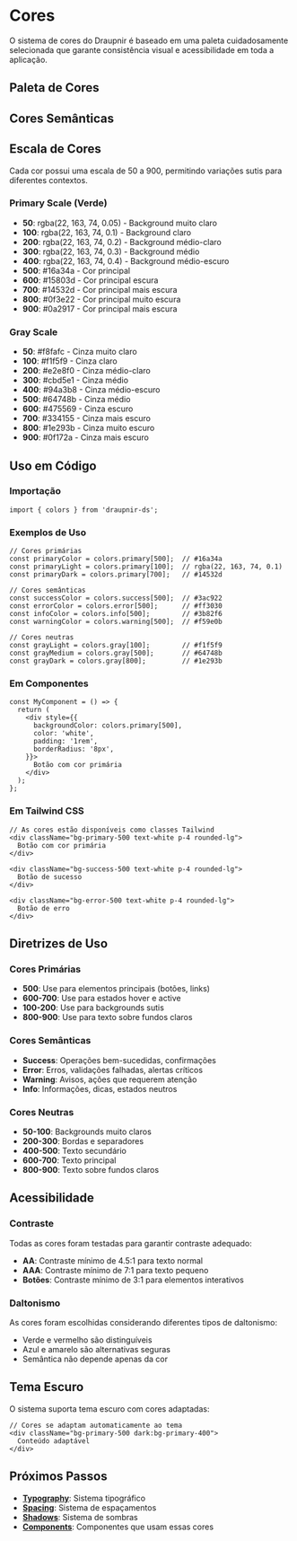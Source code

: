 
<Meta title="Docs/Colors" />

# Cores

O sistema de cores do Draupnir é baseado em uma paleta cuidadosamente selecionada que garante consistência visual e acessibilidade em toda a aplicação.

## Paleta de Cores

<ColorPalette>
  <ColorItem
    title="Background"
    subtitle="Fundos da aplicação"
    colors={{
      BgLight: "#FFFFFF",
      BgEscuro: "#F8F8F8",
      BgDisabled: "#EFEFEF",
    }}
  />
  <ColorItem
    title="Escala de cinza"
    subtitle="Textos e elementos neutros"
    colors={{
        TextoPrimario: "#181818",
        TextoSecundario: "#5C5C5C",
        TextoTerciario: "#747474",
        TextoDesativado: "#8A8A8A",
    }}
  />
  <ColorItem 
    title="Ícones" 
    subtitle="Elementos iconográficos"
    colors={{ Icone: "#7C7B7B" }} 
  />
  <ColorItem 
    title="Contornos" 
    subtitle="Bordas e limites"
    colors={{ Contorno: "#D7D7D7" }} 
  />
  <ColorItem 
    title="Divisores" 
    subtitle="Separadores visuais"
    colors={{ Divisor: "#EDEDED" }} 
  />
  <ColorItem
    title="Tom 1"
    subtitle="Verde - Cor principal da marca"
    colors={{
        Primario: "#22C55E",
        Secundario: "#4ADE80",
        Terciario: "#86EFAC",
        Quaternario: "#DCFCE7",
        Hover: "#16A34A",
        Click: "#15803D",
    }}
  />
  <ColorItem
    title="Tom 2"
    subtitle="Laranja - Cor secundária"
    colors={{
        Primario: "#F97316",
        Secundario: "#FB923C",
        Terciario: "#FED7AA",
        Quaternario: "#FFF7ED",
    }}
  />
</ColorPalette>

## Cores Semânticas

<ColorPalette>
  <ColorItem
    title="Success"
    subtitle="Operações bem-sucedidas"
    colors={{
      Success: "#3ac922",
    }}
  />
  <ColorItem
    title="Error"
    subtitle="Erros e alertas críticos"
    colors={{
      Error: "#ff3030",
    }}
  />
  <ColorItem
    title="Info"
    subtitle="Informações e dicas"
    colors={{
      Info: "#3b82f6",
    }}
  />
  <ColorItem
    title="Warning"
    subtitle="Avisos e atenção"
    colors={{
      Warning: "#f59e0b",
    }}
  />
</ColorPalette>

## Escala de Cores

Cada cor possui uma escala de 50 a 900, permitindo variações sutis para diferentes contextos.

### Primary Scale (Verde)

- **50**: rgba(22, 163, 74, 0.05) - Background muito claro
- **100**: rgba(22, 163, 74, 0.1) - Background claro
- **200**: rgba(22, 163, 74, 0.2) - Background médio-claro
- **300**: rgba(22, 163, 74, 0.3) - Background médio
- **400**: rgba(22, 163, 74, 0.4) - Background médio-escuro
- **500**: #16a34a - Cor principal
- **600**: #15803d - Cor principal escura
- **700**: #14532d - Cor principal mais escura
- **800**: #0f3e22 - Cor principal muito escura
- **900**: #0a2917 - Cor principal mais escura

### Gray Scale

- **50**: #f8fafc - Cinza muito claro
- **100**: #f1f5f9 - Cinza claro
- **200**: #e2e8f0 - Cinza médio-claro
- **300**: #cbd5e1 - Cinza médio
- **400**: #94a3b8 - Cinza médio-escuro
- **500**: #64748b - Cinza médio
- **600**: #475569 - Cinza escuro
- **700**: #334155 - Cinza mais escuro
- **800**: #1e293b - Cinza muito escuro
- **900**: #0f172a - Cinza mais escuro

## Uso em Código

### Importação

```tsx
import { colors } from 'draupnir-ds';
```

### Exemplos de Uso

```tsx
// Cores primárias
const primaryColor = colors.primary[500];  // #16a34a
const primaryLight = colors.primary[100];  // rgba(22, 163, 74, 0.1)
const primaryDark = colors.primary[700];   // #14532d

// Cores semânticas
const successColor = colors.success[500];  // #3ac922
const errorColor = colors.error[500];      // #ff3030
const infoColor = colors.info[500];        // #3b82f6
const warningColor = colors.warning[500];  // #f59e0b

// Cores neutras
const grayLight = colors.gray[100];        // #f1f5f9
const grayMedium = colors.gray[500];       // #64748b
const grayDark = colors.gray[800];         // #1e293b
```

### Em Componentes

```tsx
const MyComponent = () => {
  return (
    <div style={{
      backgroundColor: colors.primary[500],
      color: 'white',
      padding: '1rem',
      borderRadius: '8px',
    }}>
      Botão com cor primária
    </div>
  );
};
```

### Em Tailwind CSS

```tsx
// As cores estão disponíveis como classes Tailwind
<div className="bg-primary-500 text-white p-4 rounded-lg">
  Botão com cor primária
</div>

<div className="bg-success-500 text-white p-4 rounded-lg">
  Botão de sucesso
</div>

<div className="bg-error-500 text-white p-4 rounded-lg">
  Botão de erro
</div>
```

## Diretrizes de Uso

### Cores Primárias

- **500**: Use para elementos principais (botões, links)
- **600-700**: Use para estados hover e active
- **100-200**: Use para backgrounds sutis
- **800-900**: Use para texto sobre fundos claros

### Cores Semânticas

- **Success**: Operações bem-sucedidas, confirmações
- **Error**: Erros, validações falhadas, alertas críticos
- **Warning**: Avisos, ações que requerem atenção
- **Info**: Informações, dicas, estados neutros

### Cores Neutras

- **50-100**: Backgrounds muito claros
- **200-300**: Bordas e separadores
- **400-500**: Texto secundário
- **600-700**: Texto principal
- **800-900**: Texto sobre fundos claros

## Acessibilidade

### Contraste

Todas as cores foram testadas para garantir contraste adequado:

- **AA**: Contraste mínimo de 4.5:1 para texto normal
- **AAA**: Contraste mínimo de 7:1 para texto pequeno
- **Botões**: Contraste mínimo de 3:1 para elementos interativos

### Daltonismo

As cores foram escolhidas considerando diferentes tipos de daltonismo:

- Verde e vermelho são distinguíveis
- Azul e amarelo são alternativas seguras
- Semântica não depende apenas da cor

## Tema Escuro

O sistema suporta tema escuro com cores adaptadas:

```tsx
// Cores se adaptam automaticamente ao tema
<div className="bg-primary-500 dark:bg-primary-400">
  Conteúdo adaptável
</div>
```

## Próximos Passos

- **[Typography](/docs/typography--page)**: Sistema tipográfico
- **[Spacing](/docs/spacing--page)**: Sistema de espaçamentos
- **[Shadows](/docs/shadows--page)**: Sistema de sombras
- **[Components](/docs/atoms--page)**: Componentes que usam essas cores 